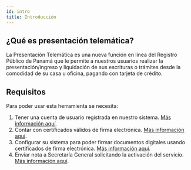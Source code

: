 ```yaml
---
id: intro
title: Introducción
---
```


## ¿Qué es presentación telemática?

La Presentación Telemática es una nueva función en línea del Registro Público de Panamá que le permite a nuestros usuarios realizar la presentación/ingreso y liquidación de sus escrituras o trámites desde la comodidad de su casa u oficina, pagando con tarjeta de crédito.

## Requisitos

Para poder usar esta herramienta se necesita:

1. Tener una cuenta de usuario registrada en nuestro sistema. <a href="../../cuentas-de-usuario#registro-de-usuarios" target="_blank">Más información aquí</a>.
1. Contar con certificados válidos de firma electrónica. <a href="../../../otros-recursos/firma-electronica#solicitud-de-certificados-para-firma-electrónica" target="_blank">Más información aquí</a>.
1. Configurar su sistema para poder firmar documentos digitales usando certificados de firma electrónica. <a href="" target="_blank">Más información aquí</a>.
1. Enviar nota a Secretaría General solicitando la activación del servicio. <a href="./formato-solicitud-activacion#" target="_blank">Más información aquí</a>.